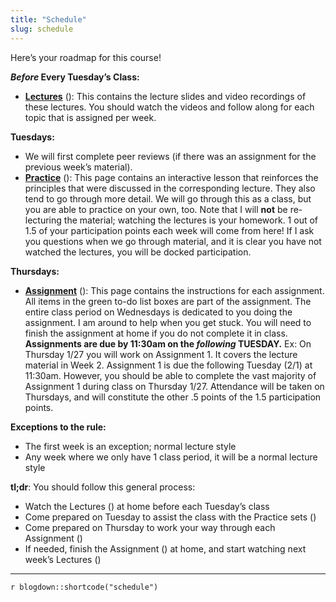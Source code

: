 ```yaml
---
title: "Schedule"
slug: schedule
---
```


Here's your roadmap for this course!

**_Before_ Every Tuesday's Class:**

- [**Lectures**](/lectures/) (<i class="fas fa-book-reader"></i>): This contains the lecture slides and video recordings of these lectures. You should watch the videos and follow along for each topic that is assigned per week.

**Tuesdays:**

- We will first complete peer reviews (if there was an assignment for the previous week's material).
- [**Practice**](/practice/) (<i class="fas fa-laptop-code"></i>): This page contains an interactive lesson that reinforces the principles that were discussed in the corresponding lecture. They also tend to go through more detail. We will go through this as a class, but you are able to practice on your own, too. Note that I will **not** be re-lecturing the material; watching the lectures is your homework. 1 out of 1.5 of your participation points each week will come from here! If I ask you questions when we go through material, and it is clear you have not watched the lectures, you will be docked participation. 

**Thursdays:**

- [**Assignment**](/assignment/) (<i class="fas fa-pencil-ruler"></i>): This page contains the instructions for each assignment. All items in the green to-do list boxes are part of the assignment. The entire class period on Wednesdays is dedicated to you doing the assignment. I am around to help when you get stuck. You will need to finish the assignment at home if you do not complete it in class. **Assignments are due by 11:30am on the _following_  TUESDAY.** Ex: On Thursday 1/27 you will work on Assignment 1. It covers the lecture material in Week 2. Assignment 1 is due the following Tuesday (2/1) at 11:30am. However, you should be able to complete the vast majority of Assignment 1 during class on Thursday 1/27. Attendance will be taken on Thursdays, and will constitute the other .5 points of the 1.5 participation points.

**Exceptions to the rule:**

- The first week is an exception; normal lecture style
- Any week where we only have 1 class period, it will be a normal lecture style

:::note
**tl;dr**: You should follow this general process:

- Watch the Lectures (<i class="fas fa-book-reader"></i>) at home before each Tuesday's class
- Come prepared on Tuesday to assist the class with the Practice sets (<i class="fas fa-laptop-code"></i>)
- Come prepared on Thursday to work your way through each Assignment (<i class="fas fa-pencil-ruler"></i>)
- If needed, finish the Assignment (<i class="fas fa-pencil-ruler"></i>) at home, and start watching next week's Lectures (<i class="fas fa-book-reader"></i>)
:::

---

`r blogdown::shortcode("schedule")`